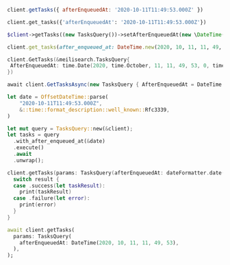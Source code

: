 <CodeGroup>

```javascript JS
client.getTasks({ afterEnqueuedAt: '2020-10-11T11:49:53.000Z' })
```

```python Python
client.get_tasks({'afterEnqueuedAt': '2020-10-11T11:49:53.000Z'})
```

```php PHP
$client->getTasks((new TasksQuery())->setAfterEnqueuedAt(new \DateTime('2020-10-11T11:49:53.000Z'));
```

```ruby Ruby
client.get_tasks(after_enqueued_at: DateTime.new(2020, 10, 11, 11, 49, 53))
```

```go Go
client.GetTasks(&meilisearch.TasksQuery{
 AfterEnqueuedAt: time.Date(2020, time.October, 11, 11, 49, 53, 0, time.UTC),
})
```

```csharp C#
await client.GetTasksAsync(new TasksQuery { AfterEnqueuedAt = DateTime.Parse("2020-10-11T11:49:53.000Z") });
```

```rust Rust
let date = OffsetDateTime::parse(
    "2020-10-11T11:49:53.000Z",
    &::time::format_description::well_known::Rfc3339,
)

let mut query = TasksQuery::new(&client);
let tasks = query
  .with_after_enqueued_at(&date)
  .execute()
  .await
  .unwrap();
```

```swift Swift
client.getTasks(params: TasksQuery(afterEnqueuedAt: dateFormatter.date(from: "2020-10-11T11:49:53.000Z"))) { result in
  switch result {
  case .success(let taskResult):
    print(taskResult)
  case .failure(let error):
    print(error)
  }
}
```

```dart Dart
await client.getTasks(
  params: TasksQuery(
    afterEnqueuedAt: DateTime(2020, 10, 11, 11, 49, 53),
  ),
);
```
</CodeGroup>